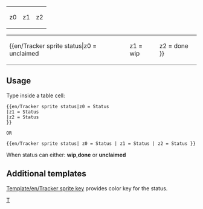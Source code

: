 <includeonly><table style="background:transparent; width:100%; text-align: center;"><tr>
<td style="background:{{#switch: {{{z0|}}}
| wip      =#FFEE88;
| done     =#006600;
| #default =#888888;
}}">z0</td>
<td style="background:{{#switch: {{{z1|}}}
| wip      =#FFEE88;
| done     =#006600;
| #default =#888888;
}}">z1</td>
<td style="background:{{#switch: {{{z2|}}} 
| wip      =#FFEE88;
| done     =#006600;
| #default =#888888;
}}">z2</td>
</tr></table></includeonly><noinclude>

{| width=200|
|
{{en/Tracker sprite status|z0 = unclaimed
|z1 = wip
|z2 = done
}}
|}

==Usage==
Type inside a table cell:

<pre>{{en/Tracker sprite status|z0 = Status
|z1 = Status
|z2 = Status
}}

OR

{{en/Tracker sprite status| z0 = Status | z1 = Status | z2 = Status }}
</pre>
When status can either: '''wip''','''done''' or '''unclaimed'''

==Additional templates==
[[Template/en/Tracker sprite key]] provides color key for the status.

[[Category:en/Templates|T]]</noinclude>